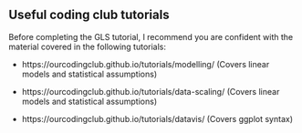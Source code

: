 ## Useful coding club tutorials    

Before completing the GLS tutorial, I recommend you are confident with the material covered in the following tutorials:    


* https://ourcodingclub.github.io/tutorials/modelling/  (Covers linear models and statistical assumptions)

* https://ourcodingclub.github.io/tutorials/data-scaling/  (Covers linear models and statistical assumptions)

* https://ourcodingclub.github.io/tutorials/datavis/  (Covers ggplot syntax)


